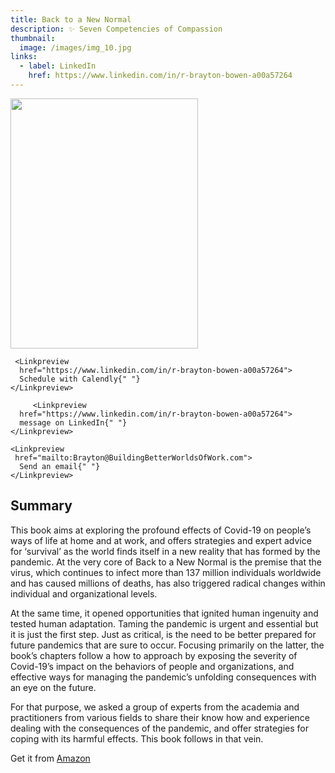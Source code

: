 ```yaml
---
title: Back to a New Normal
description: ✨ Seven Competencies of Compassion
thumbnail:
  image: /images/img_10.jpg
links:
  - label: LinkedIn
    href: https://www.linkedin.com/in/r-brayton-bowen-a00a57264
---
```



<div className="flex justify-center items-center max-w-[800px] flex-col gap-4 ">
  <img
 width="300" height="400"
   src="/images/img_10.jpg"
    className=" rounded-xl border shadow-2xl"
  />
  <div className="flex w-full flex-col gap-2 my-8 sm:flex-row">

     <Linkpreview 
      href="https://www.linkedin.com/in/r-brayton-bowen-a00a57264">
      Schedule with Calendly{" "}
    </Linkpreview>

         <Linkpreview 
      href="https://www.linkedin.com/in/r-brayton-bowen-a00a57264">
      message on LinkedIn{" "}
    </Linkpreview>

    <Linkpreview 
     href="mailto:Brayton@BuildingBetterWorldsOfWork.com">
      Send an email{" "}
    </Linkpreview>

  </div>
</div>


## Summary

This book aims at exploring the profound effects of Covid-19 on people’s ways of life at home and at work, and offers strategies and expert advice for ‘survival’ as the world finds itself in a new reality that has formed by the pandemic. At the very core of Back to a New Normal is the premise that the virus, which continues to infect more than 137 million individuals worldwide and has caused millions of deaths, has also triggered radical changes within individual and organizational levels.

At the same time, it opened opportunities that ignited human ingenuity and tested human adaptation. Taming the pandemic is urgent and essential but it is just the first step. Just as critical, is the need to be better prepared for future pandemics that are sure to occur. Focusing primarily on the latter, the book’s chapters follow a how to approach by exposing the severity of Covid-19’s impact on the behaviors of people and organizations, and effective ways for managing the pandemic’s unfolding consequences with an eye on the future.

For that purpose, we asked a group of experts from the academia and practitioners from various fields to share their know how and experience dealing with the consequences of the pandemic, and offer strategies for coping with its harmful effects. This book follows in that vein.





Get it from [Amazon](https://www.amazon.com/Back-New-Normal-Disruption-Practitioners/dp/1648028225)
